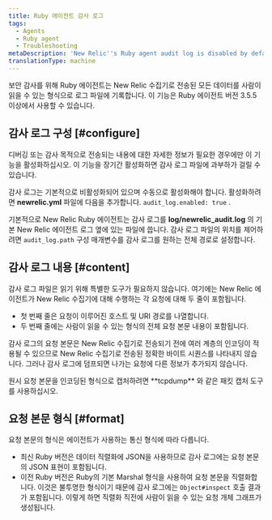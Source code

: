 ```yaml
---
title: Ruby 에이전트 감사 로그
tags:
  - Agents
  - Ruby agent
  - Troubleshooting
metaDescription: 'New Relic''s Ruby agent audit log is disabled by default. To enable it in your newrelic.yml file, add audit_log. enabled: true.'
translationType: machine
---
```


보안 감사를 위해 Ruby 에이전트는 New Relic 수집기로 전송된 모든 데이터를 사람이 읽을 수 있는 형식으로 로그 파일에 기록합니다. 이 기능은 Ruby 에이전트 버전 3.5.5 이상에서 사용할 수 있습니다.

## 감사 로그 구성 [#configure]

<Callout variant="caution">
  디버깅 또는 감사 목적으로 전송되는 내용에 대한 자세한 정보가 필요한 경우에만 이 기능을 활성화하십시오. 이 기능을 장기간 활성화하면 감사 로그 파일에 과부하가 걸릴 수 있습니다.
</Callout>

감사 로그는 기본적으로 비활성화되어 있으며 수동으로 활성화해야 합니다. 활성화하려면 **newrelic.yml** 파일에 다음을 추가합니다. `audit_log.enabled: true` .

기본적으로 New Relic Ruby 에이전트는 감사 로그를 **log/newrelic_audit.log** 의 기본 New Relic 에이전트 로그 옆에 있는 파일에 씁니다. 감사 로그 파일의 위치를 제어하려면 `audit_log.path` 구성 매개변수를 감사 로그를 원하는 전체 경로로 설정합니다.

## 감사 로그 내용 [#content]

감사 로그 파일은 읽기 위해 특별한 도구가 필요하지 않습니다. 여기에는 New Relic 에이전트가 New Relic 수집기에 대해 수행하는 각 요청에 대해 두 줄이 포함됩니다.

* 첫 번째 줄은 요청이 이루어진 호스트 및 URI 경로를 나열합니다.
* 두 번째 줄에는 사람이 읽을 수 있는 형식의 전체 요청 본문 내용이 포함됩니다.

감사 로그의 요청 본문은 New Relic 수집기로 전송되기 전에 여러 계층의 인코딩이 적용될 수 있으므로 New Relic 수집기로 전송된 정확한 바이트 시퀀스를 나타내지 않습니다. 그러나 감사 로그에 덤프되면 나가는 요청에 다른 정보가 추가되지 않습니다.

<Callout variant="tip">
  원시 요청 본문을 인코딩된 형식으로 캡처하려면 **tcpdump** 와 같은 패킷 캡처 도구를 사용하십시오.
</Callout>

## 요청 본문 형식 [#format]

요청 본문의 형식은 에이전트가 사용하는 통신 형식에 따라 다릅니다.

* 최신 Ruby 버전은 데이터 직렬화에 JSON을 사용하므로 감사 로그에는 요청 본문의 JSON 표현이 포함됩니다.
* 이전 Ruby 버전은 Ruby의 기본 Marshal 형식을 사용하여 요청 본문을 직렬화합니다. 이것은 불투명한 형식이기 때문에 감사 로그에는 `Object#inspect` 호출 결과가 포함됩니다. 이렇게 하면 직렬화 직전에 사람이 읽을 수 있는 요청 개체 그래프가 생성됩니다.